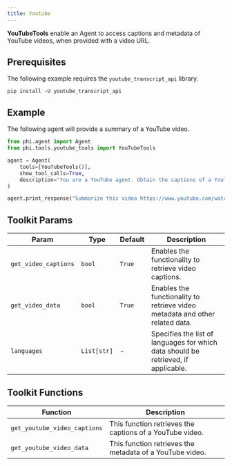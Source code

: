 ```yaml
---
title: Youtube
---
```


**YouTubeTools** enable an Agent to access captions and metadata of YouTube videos, when provided with a video URL.

## Prerequisites

The following example requires the `youtube_transcript_api` library.

```shell
pip install -U youtube_transcript_api
```

## Example

The following agent will provide a summary of a YouTube video.

```python cookbook/tools/youtube_tools.py
from phi.agent import Agent
from phi.tools.youtube_tools import YouTubeTools

agent = Agent(
    tools=[YouTubeTools()],
    show_tool_calls=True,
    description="You are a YouTube agent. Obtain the captions of a YouTube video and answer questions.",
)

agent.print_response("Summarize this video https://www.youtube.com/watch?v=Iv9dewmcFbs&t", markdown=True)
```

## Toolkit Params

| Param | Type | Default | Description |
| --- | --- | --- | --- |
| `get_video_captions` | `bool` | `True` | Enables the functionality to retrieve video captions. |
| `get_video_data` | `bool` | `True` | Enables the functionality to retrieve video metadata and other related data. |
| `languages` | `List[str]` | - | Specifies the list of languages for which data should be retrieved, if applicable. |

## Toolkit Functions

| Function | Description |
| --- | --- |
| `get_youtube_video_captions` | This function retrieves the captions of a YouTube video. |
| `get_youtube_video_data` | This function retrieves the metadata of a YouTube video. |
